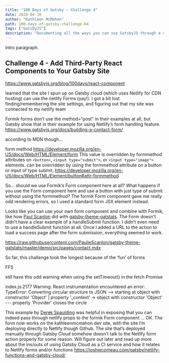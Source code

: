 ```yaml
---
title: "100 Days of Gatsby — Challenge 4"
date: 2020-04-10
author: "Kathleen McMahon"
path: 100-days-of-gatsby-challenge-04
tags: ["GatsbyJS"]
description: "Documenting all the ways you can use GatsbyJS through a set of challenges."
---
```


Intro paragraph.

## Challenge 4 - Add Third-Party React Components to Your Gatsby Site

https://www.gatsbyjs.org/blog/100days/react-component

learned that the site I spun up on Gatsby cloud (which uses Netlify for CDN hosting) can use the netlify Forms (yay!). I got a bit lost finding/remembering the site settings, and figuring out that my site was connected to my netlify team

Formik forms don’t use the method=“post” in their examples at all, but Gatsby show that in their example for using Netlify’s form handling feature. https://www.gatsbyjs.org/docs/building-a-contact-form/

according to MDN though…

form method
https://developer.mozilla.org/en-US/docs/Web/HTML/Element/form
This value is overridden by formmethod attributes on `<button>`, `<input type="submit">`, or `<input type="image">` elements.
can be overridden by using the formmethod attribute
on a button or input of type submit,
https://developer.mozilla.org/en-US/docs/Web/HTML/Element/button#attr-formmethod

So… should we use Formik’s Form component here at all? What happens if you use the Form component here and use a button with just type of submit without using the formmethod? The formik Form component gave me really odd rendering errors, so I used a standard form JSX element instead.

Looks like you can use your own form component and combine with Formik, like how [Paul Scanlon](https://paulie.dev/) did with [gatsby-theme-gatstats](https://gatsby-theme-gatstats.netlify.com/). The Form doesn’t didn’t have a clear example of a handleSubmit function. I didn’t even need to use a handleSubmit function at all. Once I added a URL to the action to load a success page after the form submission, everything seemed to work.

https://raw.githubusercontent.com/PaulieScanlon/gatsby-theme-gatstats/master/demo/src/pages/contact.mdx

So far, this challenge took the longest because of the ‘fun’ of forms

FFS

still have this odd warning when using the setTimeout() in the fetch Promise

index.js:2177 Warning: React instrumentation encountered an error: TypeError: Converting circular structure to JSON
--> starting at object with constructor 'Object'
| property '\_context' -> object with constructor 'Object'
--- property 'Provider' closes the circle

This example by [Derek Spaulding](https://www.derekaspaulding.com/blog/simple-contact-form-with-gatsby-formik-and-netlify/) was helpful in exposing that you can indeed pass through netlify props to the formik Form component
…
OK. The form now works on the kathleenmcmahon.dev site, with the site I’m deploying directly to Netlify though Github. The site that’s deployed manually through Gatsby Cloud somehow doesn’t talk to the Netlify form action properly for some reason. Will figure out later and read up more about the ins/outs of using Gatsby Cloud as a CI service and how it relates to Netlify forms and/or functions
https://joshwcomeau.com/gatsby/netlify-functions-and-gatsby-cloud/
